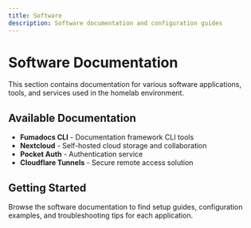 ```yaml
---
title: Software
description: Software documentation and configuration guides
---
```


# Software Documentation

This section contains documentation for various software applications, tools, and services used in the homelab environment.

## Available Documentation

- **Fumadocs CLI** - Documentation framework CLI tools
- **Nextcloud** - Self-hosted cloud storage and collaboration
- **Pocket Auth** - Authentication service
- **Cloudflare Tunnels** - Secure remote access solution

## Getting Started

Browse the software documentation to find setup guides, configuration examples, and troubleshooting tips for each application.